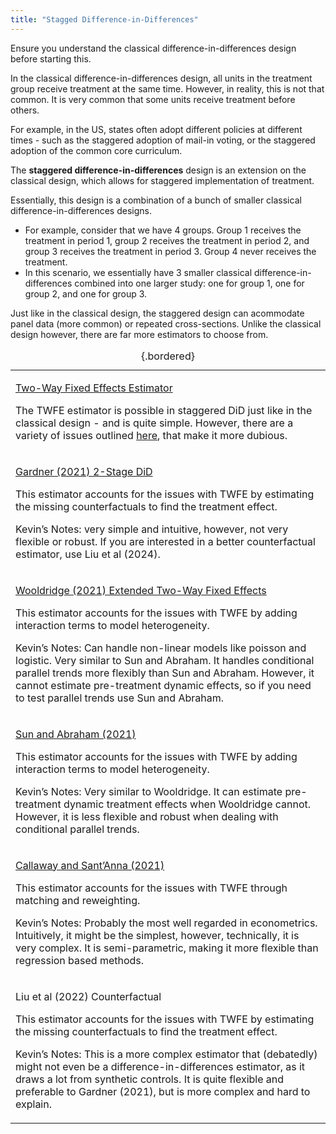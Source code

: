 ```yaml
---
title: "Stagged Difference-in-Differences"
---
```


::: small
Ensure you understand the classical difference-in-differences design before starting this.
:::

In the classical difference-in-differences design, all units in the treatment group receive treatment at the same time. However, in reality, this is not that common. It is very common that some units receive treatment before others.

::: small
For example, in the US, states often adopt different policies at different times - such as the staggered adoption of mail-in voting, or the staggered adoption of the common core curriculum.
:::

The **staggered difference-in-differences** design is an extension on the classical design, which allows for staggered implementation of treatment.

Essentially, this design is a combination of a bunch of smaller classical difference-in-differences designs.

-   For example, consider that we have 4 groups. Group 1 receives the treatment in period 1, group 2 receives the treatment in period 2, and group 3 receives the treatment in period 3. Group 4 never receives the treatment.
-   In this scenario, we essentially have 3 smaller classical difference-in-differences combined into one larger study: one for group 1, one for group 2, and one for group 3.

Just like in the classical design, the staggered design can acommodate panel data (more common) or repeated cross-sections. Unlike the classical design however, there are far more estimators to choose from.

+-----------------------------------------------------------------------------------------------------------------------------------------------------------------------------------------------------------------------------------------------------------------------------------------------------------+
| [Two-Way Fixed Effects Estimator](twfe.qmd)                                                                                                                                                                                                                                                               |
|                                                                                                                                                                                                                                                                                                           |
| The TWFE estimator is possible in staggered DiD just like in the classical design - and is quite simple. However, there are a variety of issues outlined [here](twfestaggered.qmd), that make it more dubious.                                                                                            |
+-----------------------------------------------------------------------------------------------------------------------------------------------------------------------------------------------------------------------------------------------------------------------------------------------------------+
| [Gardner (2021) 2-Stage DiD](did2s.qmd)                                                                                                                                                                                                                                                                   |
|                                                                                                                                                                                                                                                                                                           |
| This estimator accounts for the issues with TWFE by estimating the missing counterfactuals to find the treatment effect.                                                                                                                                                                                  |
|                                                                                                                                                                                                                                                                                                           |
| ::: small                                                                                                                                                                                                                                                                                                 |
| Kevin's Notes: very simple and intuitive, however, not very flexible or robust. If you are interested in a better counterfactual estimator, use Liu et al (2024).                                                                                                                                         |
| :::                                                                                                                                                                                                                                                                                                       |
+-----------------------------------------------------------------------------------------------------------------------------------------------------------------------------------------------------------------------------------------------------------------------------------------------------------+
| [Wooldridge (2021) Extended Two-Way Fixed Effects](etwfe.qmd)                                                                                                                                                                                                                                             |
|                                                                                                                                                                                                                                                                                                           |
| This estimator accounts for the issues with TWFE by adding interaction terms to model heterogeneity.                                                                                                                                                                                                      |
|                                                                                                                                                                                                                                                                                                           |
| ::: small                                                                                                                                                                                                                                                                                                 |
| Kevin's Notes: Can handle non-linear models like poisson and logistic. Very similar to Sun and Abraham. It handles conditional parallel trends more flexibly than Sun and Abraham. However, it cannot estimate pre-treatment dynamic effects, so if you need to test parallel trends use Sun and Abraham. |
| :::                                                                                                                                                                                                                                                                                                       |
+-----------------------------------------------------------------------------------------------------------------------------------------------------------------------------------------------------------------------------------------------------------------------------------------------------------+
| [Sun and Abraham (2021)](sunab.qmd)                                                                                                                                                                                                                                                                       |
|                                                                                                                                                                                                                                                                                                           |
| This estimator accounts for the issues with TWFE by adding interaction terms to model heterogeneity.                                                                                                                                                                                                      |
|                                                                                                                                                                                                                                                                                                           |
| ::: small                                                                                                                                                                                                                                                                                                 |
| Kevin's Notes: Very similar to Wooldridge. It can estimate pre-treatment dynamic treatment effects when Wooldridge cannot. However, it is less flexible and robust when dealing with conditional parallel trends.                                                                                         |
| :::                                                                                                                                                                                                                                                                                                       |
+-----------------------------------------------------------------------------------------------------------------------------------------------------------------------------------------------------------------------------------------------------------------------------------------------------------+
| [Callaway and Sant'Anna (2021)](cs.qmd)                                                                                                                                                                                                                                                                   |
|                                                                                                                                                                                                                                                                                                           |
| This estimator accounts for the issues with TWFE through matching and reweighting.                                                                                                                                                                                                                        |
|                                                                                                                                                                                                                                                                                                           |
| ::: small                                                                                                                                                                                                                                                                                                 |
| Kevin's Notes: Probably the most well regarded in econometrics. Intuitively, it might be the simplest, however, technically, it is very complex. It is semi-parametric, making it more flexible than regression based methods.                                                                            |
| :::                                                                                                                                                                                                                                                                                                       |
+-----------------------------------------------------------------------------------------------------------------------------------------------------------------------------------------------------------------------------------------------------------------------------------------------------------+
| Liu et al (2022) Counterfactual                                                                                                                                                                                                                                                                           |
|                                                                                                                                                                                                                                                                                                           |
| This estimator accounts for the issues with TWFE by estimating the missing counterfactuals to find the treatment effect.                                                                                                                                                                                  |
|                                                                                                                                                                                                                                                                                                           |
| ::: small                                                                                                                                                                                                                                                                                                 |
| Kevin's Notes: This is a more complex estimator that (debatedly) might not even be a difference-in-differences estimator, as it draws a lot from synthetic controls. It is quite flexible and preferable to Gardner (2021), but is more complex and hard to explain.                                      |
| :::                                                                                                                                                                                                                                                                                                       |
+-----------------------------------------------------------------------------------------------------------------------------------------------------------------------------------------------------------------------------------------------------------------------------------------------------------+

: {.bordered}
